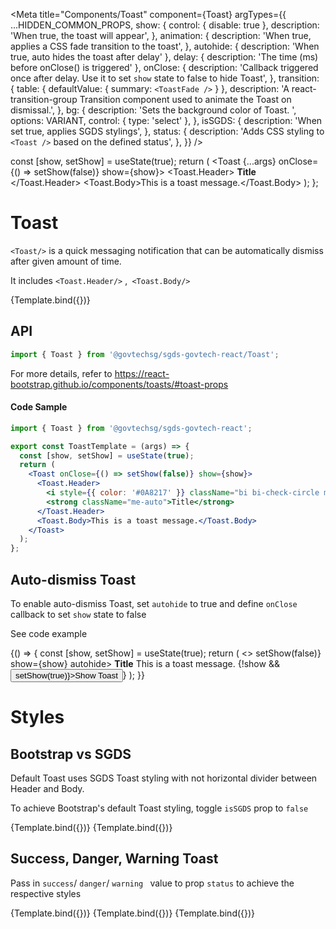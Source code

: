 
<Meta
  title="Components/Toast"
  component={Toast}
  argTypes={{
    ...HIDDEN_COMMON_PROPS,
    show: {
      control: { disable: true },
      description: 'When true, the toast will appear',
    },
    animation: {
      description: 'When true, applies a CSS fade transition to the toast',
    },
    autohide: { description: 'When true, auto hides the toast after delay' },
    delay: { description: 'The time (ms) before onClose() is triggered' },
    onClose: {
      description:
        'Callback triggered once after delay. Use it to set `show` state to false to hide Toast',
    },
    transition: {
      table: { defaultValue: { summary: `<ToastFade />` } },
      description:
        'A react-transition-group Transition component used to animate the Toast on dismissal.',
    },
    bg: {
      description: 'Sets the background color of Toast. ',
      options: VARIANT,
      control: { type: 'select' },
    },
    isSGDS: {
      description: 'When set true, applies SGDS stylings',
    },
    status: {
      description:
        'Adds CSS styling to `<Toast />` based on the defined status',
    },
  }}
/>

  const [show, setShow] = useState(true);
  return (
    <Toast {...args} onClose={() => setShow(false)} show={show}>
      <Toast.Header>
        <i className="bi bi-check-circle me-2"></i>
        <strong className="me-auto">Title</strong>
      </Toast.Header>
      <Toast.Body>This is a toast message.</Toast.Body>
    </Toast>
  );
};

# Toast

`<Toast/>` is a quick messaging notification that can be automatically dismiss after given amount of time.

It includes `<Toast.Header/>` ,` <Toast.Body/>`

<Canvas>
  <Story name="Default">{Template.bind({})}</Story>
</Canvas>

## API

```jsx
import { Toast } from '@govtechsg/sgds-govtech-react/Toast'; 
```

<ArgsTable story="Default" />

For more details, refer to https://react-bootstrap.github.io/components/toasts/#toast-props

#### Code Sample

```jsx
import { Toast } from '@govtechsg/sgds-govtech-react';

export const ToastTemplate = (args) => {
  const [show, setShow] = useState(true);
  return (
    <Toast onClose={() => setShow(false)} show={show}>
      <Toast.Header>
        <i style={{ color: '#0A8217' }} className="bi bi-check-circle me-2"></i>
        <strong className="me-auto">Title</strong>
      </Toast.Header>
      <Toast.Body>This is a toast message.</Toast.Body>
    </Toast>
  );
};
```

## Auto-dismiss Toast

To enable auto-dismiss Toast, set `autohide` to true and define `onClose` callback to set `show` state to false

See code example

<Canvas>
  <Story name="Auto-dismiss">
    {() => {
      const [show, setShow] = useState(true);
      return (
        <>
          <Toast onClose={() => setShow(false)} show={show} autohide>
            <Toast.Header>
              <i className="bi bi-check-circle me-2"></i>
              <strong className="me-auto">Title</strong>
            </Toast.Header>
            <Toast.Body>This is a toast message.</Toast.Body>
          </Toast>
          {!show && <Button onClick={() => setShow(true)}>Show Toast</Button>}
        </>
      );
    }}
  </Story>
</Canvas>

# Styles

## Bootstrap vs SGDS

Default Toast uses SGDS Toast styling with not horizontal divider between Header and Body.

To achieve Bootstrap's default Toast styling, toggle `isSGDS` prop to `false`

<Canvas>
  <Story name="SGDS Toast" args={{ isSGDS: true }}>
    {Template.bind({})}
  </Story>
  <Story name="Bootstrap Toast" args={{ isSGDS: false }}>
    {Template.bind({})}
  </Story>
</Canvas>

## Success, Danger, Warning Toast

Pass in `success`/ `danger`/ `warning ` value to prop `status` to achieve the respective styles

<Canvas>
  <Story name="Success" args={{ status: 'success' }}>
    {Template.bind({})}
  </Story>
  <Story name="Danger" args={{ status: 'danger' }}>
    {Template.bind({})}
  </Story>
  <Story name="Warning" args={{ status: 'warning' }}>
    {Template.bind({})}
  </Story>
</Canvas>
